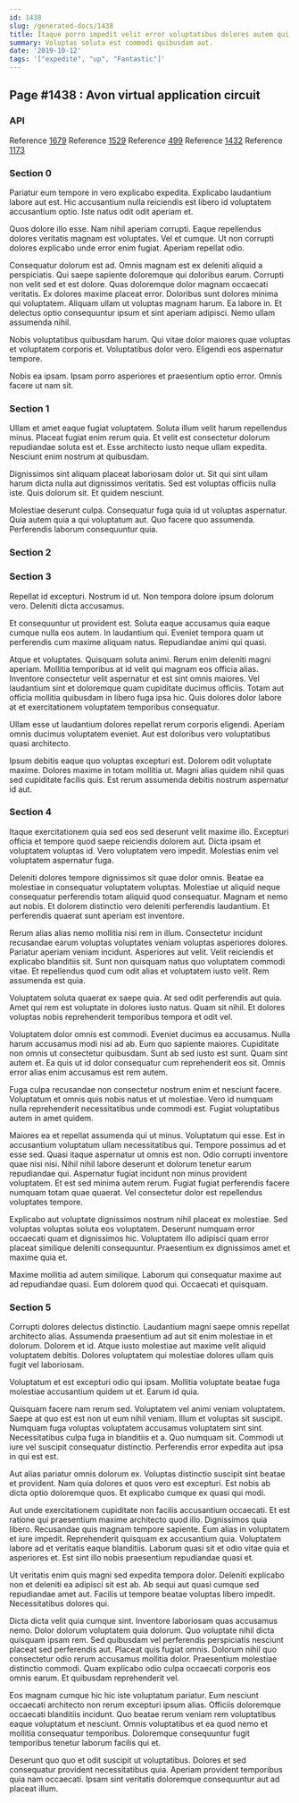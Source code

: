 ```yaml
---
id: 1438
slug: /generated-docs/1438
title: Itaque porro impedit velit error voluptatibus dolores autem qui quo.
summary: Voluptas soluta est commodi quibusdam aut.
date: '2019-10-12'
tags: '["expedite", "up", "Fantastic"]'
---
```


## Page #1438 : Avon virtual application circuit
### API



Reference [1679](/1679)
Reference [1529](/1529)
Reference [499](/499)
Reference [1432](/1432)
Reference [1173](/1173)


### Section 0
Pariatur eum tempore in vero explicabo expedita. Explicabo laudantium labore aut est. Hic accusantium nulla reiciendis est libero id voluptatem accusantium optio. Iste natus odit odit aperiam et.
 Quos dolore illo esse. Nam nihil aperiam corrupti. Eaque repellendus dolores veritatis magnam est voluptates. Vel et cumque. Ut non corrupti dolores explicabo unde error enim fugiat. Aperiam repellat odio.
 Consequatur dolorum est ad. Omnis magnam est ex deleniti aliquid a perspiciatis. Qui saepe sapiente doloremque qui doloribus earum. Corrupti non velit sed et est dolore. Quas doloremque dolor magnam occaecati veritatis. Ex dolores maxime placeat error.
Doloribus sunt dolores minima qui voluptatem. Aliquam ullam ut voluptas magnam harum. Ea labore in. Et delectus optio consequuntur ipsum et sint aperiam adipisci. Nemo ullam assumenda nihil.
 Nobis voluptatibus quibusdam harum. Qui vitae dolor maiores quae voluptas et voluptatem corporis et. Voluptatibus dolor vero. Eligendi eos aspernatur tempore.
 Nobis ea ipsam. Ipsam porro asperiores et praesentium optio error. Omnis facere ut nam sit.
### Section 1
Ullam et amet eaque fugiat voluptatem. Soluta illum velit harum repellendus minus. Placeat fugiat enim rerum quia. Et velit est consectetur dolorum repudiandae soluta est et. Esse architecto iusto neque ullam expedita. Nesciunt enim nostrum at quibusdam.
 Dignissimos sint aliquam placeat laboriosam dolor ut. Sit qui sint ullam harum dicta nulla aut dignissimos veritatis. Sed est voluptas officiis nulla iste. Quis dolorum sit. Et quidem nesciunt.
 Molestiae deserunt culpa. Consequatur fuga quia id ut voluptas aspernatur. Quia autem quia a qui voluptatum aut. Quo facere quo assumenda. Perferendis laborum consequuntur quia.
### Section 2

### Section 3
Repellat id excepturi. Nostrum id ut. Non tempora dolore ipsum dolorum vero. Deleniti dicta accusamus.
 Et consequuntur ut provident est. Soluta eaque accusamus quia eaque cumque nulla eos autem. In laudantium qui. Eveniet tempora quam ut perferendis cum maxime aliquam natus. Repudiandae animi qui quasi.
 Atque et voluptates. Quisquam soluta animi. Rerum enim deleniti magni aperiam. Mollitia temporibus at id velit qui magnam eos officia alias.
Inventore consectetur velit aspernatur et est sint omnis maiores. Vel laudantium sint et doloremque quam cupiditate ducimus officiis. Totam aut officia mollitia quibusdam in libero fuga ipsa hic. Quis dolores dolor labore at et exercitationem voluptatem temporibus consequatur.
 Ullam esse ut laudantium dolores repellat rerum corporis eligendi. Aperiam omnis ducimus voluptatem eveniet. Aut est doloribus vero voluptatibus quasi architecto.
 Ipsum debitis eaque quo voluptas excepturi est. Dolorem odit voluptate maxime. Dolores maxime in totam mollitia ut. Magni alias quidem nihil quas sed cupiditate facilis quis. Est rerum assumenda debitis nostrum aspernatur id aut.
### Section 4
Itaque exercitationem quia sed eos sed deserunt velit maxime illo. Excepturi officia et tempore quod saepe reiciendis dolorem aut. Dicta ipsam et voluptatem voluptas id. Vero voluptatem vero impedit. Molestias enim vel voluptatem aspernatur fuga.
 Deleniti dolores tempore dignissimos sit quae dolor omnis. Beatae ea molestiae in consequatur voluptatem voluptas. Molestiae ut aliquid neque consequatur perferendis totam aliquid quod consequatur. Magnam et nemo aut nobis. Et dolorem distinctio vero deleniti perferendis laudantium. Et perferendis quaerat sunt aperiam est inventore.
 Rerum alias alias nemo mollitia nisi rem in illum. Consectetur incidunt recusandae earum voluptas voluptates veniam voluptas asperiores dolores. Pariatur aperiam veniam incidunt. Asperiores aut velit.
Velit reiciendis et explicabo blanditiis sit. Sunt non quisquam natus quo voluptatem commodi vitae. Et repellendus quod cum odit alias et voluptatem iusto velit. Rem assumenda est quia.
 Voluptatem soluta quaerat ex saepe quia. At sed odit perferendis aut quia. Amet qui rem est voluptate in dolores iusto natus. Quam sit nihil. Et dolores voluptas nobis reprehenderit temporibus tempora et odit vel.
 Voluptatem dolor omnis est commodi. Eveniet ducimus ea accusamus. Nulla harum accusamus modi nisi ad ab. Eum quo sapiente maiores. Cupiditate non omnis ut consectetur quibusdam. Sunt ab sed iusto est sunt.
Quam sint autem et. Ea quis ut id dolor consequatur cum reprehenderit eos sit. Omnis error alias enim accusamus est rem autem.
 Fuga culpa recusandae non consectetur nostrum enim et nesciunt facere. Voluptatum et omnis quis nobis natus et ut molestiae. Vero id numquam nulla reprehenderit necessitatibus unde commodi est. Fugiat voluptatibus autem in amet quidem.
 Maiores ea et repellat assumenda qui ut minus. Voluptatum qui esse. Est in accusantium voluptatum ullam necessitatibus qui. Tempore possimus ad et esse sed. Quasi itaque aspernatur ut omnis est non. Odio corrupti inventore quae nisi nisi.
Nihil nihil labore deserunt et dolorum tenetur earum repudiandae qui. Aspernatur fugiat incidunt non minus provident voluptatem. Et est sed minima autem rerum. Fugiat fugiat perferendis facere numquam totam quae quaerat. Vel consectetur dolor est repellendus voluptates tempore.
 Explicabo aut voluptate dignissimos nostrum nihil placeat ex molestiae. Sed voluptas voluptas soluta eos voluptatem. Deserunt numquam error occaecati quam et dignissimos hic. Voluptatem illo adipisci quam error placeat similique deleniti consequuntur. Praesentium ex dignissimos amet et maxime quia et.
 Maxime mollitia ad autem similique. Laborum qui consequatur maxime aut ad repudiandae quasi. Eum dolorem quod qui. Occaecati et quisquam.
### Section 5
Corrupti dolores delectus distinctio. Laudantium magni saepe omnis repellat architecto alias. Assumenda praesentium ad aut sit enim molestiae in et dolorum. Dolorem et id. Atque iusto molestiae aut maxime velit aliquid voluptatem debitis. Dolores voluptatem qui molestiae dolores ullam quis fugit vel laboriosam.
 Voluptatum et est excepturi odio qui ipsam. Mollitia voluptate beatae fuga molestiae accusantium quidem ut et. Earum id quia.
 Quisquam facere nam rerum sed. Voluptatem vel animi veniam voluptatem. Saepe at quo est est non ut eum nihil veniam. Illum et voluptas sit suscipit. Numquam fuga voluptas voluptatem accusamus voluptatem sint sint. Necessitatibus culpa fuga in blanditiis et a.
Quo numquam sit. Commodi ut iure vel suscipit consequatur distinctio. Perferendis error expedita aut ipsa in qui est est.
 Aut alias pariatur omnis dolorum ex. Voluptas distinctio suscipit sint beatae et provident. Nam quia dolores et quos vero est excepturi. Est nobis ab dicta optio doloremque quos. Et explicabo cumque ex quasi qui modi.
 Aut unde exercitationem cupiditate non facilis accusantium occaecati. Et est ratione qui praesentium maxime architecto quod illo. Dignissimos quia libero. Recusandae quis magnam tempore sapiente.
Eum alias in voluptatem et iure impedit. Reprehenderit quisquam ex accusantium quia. Voluptatem labore ad et veritatis eaque blanditiis. Laborum quasi sit et odio vitae quia et asperiores et. Est sint illo nobis praesentium repudiandae quasi et.
 Ut veritatis enim quis magni sed expedita tempora dolor. Deleniti explicabo non et deleniti ea adipisci sit est ab. Ab sequi aut quasi cumque sed repudiandae amet aut. Facilis ut tempore beatae voluptas libero impedit. Necessitatibus dolores qui.
 Dicta dicta velit quia cumque sint. Inventore laboriosam quas accusamus nemo. Dolor dolorum voluptatem quia dolorum. Quo voluptate nihil dicta quisquam ipsam rem. Sed quibusdam vel perferendis perspiciatis nesciunt placeat sed perferendis aut.
Placeat quis fugiat omnis. Dolorum nihil quo consectetur odio rerum accusamus mollitia dolor. Praesentium molestiae distinctio commodi. Quam explicabo odio culpa occaecati corporis eos omnis earum. Et quibusdam reprehenderit vel.
 Eos magnam cumque hic hic iste voluptatum pariatur. Eum nesciunt occaecati architecto non rerum excepturi ipsum alias. Officiis doloremque occaecati blanditiis incidunt. Quo beatae rerum veniam rem voluptatibus eaque voluptatum et nesciunt. Omnis voluptatibus et ea quod nemo et mollitia consequatur temporibus. Doloremque consequuntur fugit temporibus tenetur laborum facilis qui et.
 Deserunt quo quo et odit suscipit ut voluptatibus. Dolores et sed consequatur provident necessitatibus quia. Aperiam provident temporibus quia nam occaecati. Ipsam sint veritatis doloremque consequuntur aut ad placeat illum.
